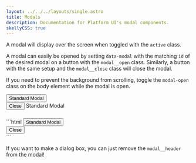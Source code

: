 ```yaml
---
layout: ../../../layouts/single.astro
title: Modals
description: Documentation for Platform UI's modal components.
skellyCSS: true
---
```


<Requierjs/>

<Anchor name="Default"/>

A modal will display over the screen when toggled with the `active` class.

A modal can easily be opened by setting `data-modal` with the matching `id` of the desired modal on a button with the `modal__open` class. Similarly, a button with the same setup and the `modal__close` class will close the modal.

If you need to prevent the background from scrolling, toggle the `modal-open` class on the body element while the modal is open.

<Codedemo>
<div class="block mb-3">
    <button class="button modal__open" data-modal="default-modal">Standard Modal</button>
</div>

<div id="default-modal" class="modal" tabindex="-1">
  <div class="modal__inner">
    <div class="modal__header">
      <button class="button modal__close" data-modal="default-modal">Close <i class="pi-times"></i></button>
      Standard Modal
    </div>
    <div class="modal__content">
      <h3 class="skeleton skeleton--md" role="presentation"></h3>
      <p class="skeleton" data-lines="4" role="presentation"></p>
    </div>
  </div>
</div>
</Codedemo>

<Codemarkup>
```html
<button class="button button--lg modal__open" data-modal="default-modal">Standard Modal</button>
<!-- Standard Modal -->
<div id="default-modal" class="modal">
  <div class="modal__inner">
    <div class="modal__header">
      <button class="button modal__close" data-modal="default-modal">
        Close 
        <i class="pi-times"></i>
      </button>
      <!-- Modal Header goes here! -->
    </div>
    <div class="modal__content">
      <!-- Modal content goes here! -->
    </div>
  </div>
</div>
```
</Codemarkup>

<Modifiers data="true">
<Modifiersrow 
  modifier="modal--small"
  attr="data-modal"
  behavior="Small sized modal." 
/>
<Modifiersrow 
  modifier="modal--large"
  attr="data-modal"
  behavior="Large sized modal." 
/>
<Modifiersrow 
  modifier="modal--full"
  attr="data-modal"
  behavior="Full sized modal, takes up 100% of the viewport." 
/>
<Modifiersrow 
  modifier="modal--centered"
  attr="data-modal"
  behavior="Centers the modal in the middle of the viewport." 
/>
</Modifiers>

<Callout header="Modal Tip" >
  <p>If you want to make a dialog box, you can just remove the <code>modal__header</code> from the modal!</p>
</Callout>